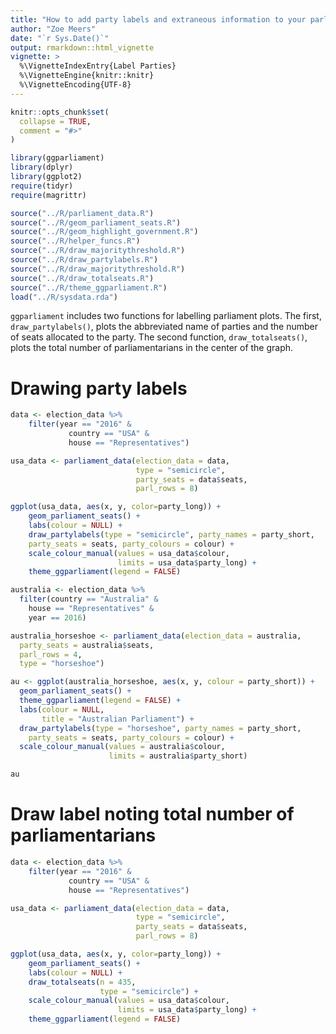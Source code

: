 ```yaml
---
title: "How to add party labels and extraneous information to your parliament plot"
author: "Zoe Meers"
date: "`r Sys.Date()`"
output: rmarkdown::html_vignette
vignette: >
  %\VignetteIndexEntry{Label Parties}
  %\VignetteEngine{knitr::knitr}
  %\VignetteEncoding{UTF-8}
---
```


```r
knitr::opts_chunk$set(
  collapse = TRUE,
  comment = "#>"
)

library(ggparliament)
library(dplyr)
library(ggplot2)
require(tidyr)
require(magrittr)

source("../R/parliament_data.R")
source("../R/geom_parliament_seats.R")
source("../R/geom_highlight_government.R")
source("../R/helper_funcs.R")
source("../R/draw_majoritythreshold.R")
source("../R/draw_partylabels.R")
source("../R/draw_majoritythreshold.R")
source("../R/draw_totalseats.R")
source("../R/theme_ggparliament.R")
load("../R/sysdata.rda")

```

`ggparliament` includes two functions for labelling parliament plots. The first, `draw_partylabels()`, plots the abbreviated name of parties and the number of seats allocated to the party. The second function, `draw_totalseats()`, plots the total number of parliamentarians in the center of the graph.

# Drawing party labels

```r
data <- election_data %>% 
    filter(year == "2016" & 
             country == "USA" & 
             house == "Representatives")

usa_data <- parliament_data(election_data = data, 
                            type = "semicircle", 
                            party_seats = data$seats, 
                            parl_rows = 8)

ggplot(usa_data, aes(x, y, color=party_long)) + 
    geom_parliament_seats() + 
    labs(colour = NULL) +
    draw_partylabels(type = "semicircle", party_names = party_short, 
    party_seats = seats, party_colours = colour) +
    scale_colour_manual(values = usa_data$colour, 
                        limits = usa_data$party_long) +
    theme_ggparliament(legend = FALSE) 
```

```r
australia <- election_data %>%
  filter(country == "Australia" &
    house == "Representatives" &
    year == 2016) 

australia_horseshoe <- parliament_data(election_data = australia,
  party_seats = australia$seats,
  parl_rows = 4,
  type = "horseshoe")

au <- ggplot(australia_horseshoe, aes(x, y, colour = party_short)) +
  geom_parliament_seats() + 
  theme_ggparliament(legend = FALSE) +
  labs(colour = NULL, 
       title = "Australian Parliament") +
  draw_partylabels(type = "horseshoe", party_names = party_short, 
    party_seats = seats, party_colours = colour) + 
  scale_colour_manual(values = australia$colour, 
                      limits = australia$party_short) 

au
```



# Draw label noting total number of parliamentarians

```r
data <- election_data %>% 
    filter(year == "2016" & 
             country == "USA" & 
             house == "Representatives")

usa_data <- parliament_data(election_data = data, 
                            type = "semicircle", 
                            party_seats = data$seats, 
                            parl_rows = 8)

ggplot(usa_data, aes(x, y, color=party_long)) + 
    geom_parliament_seats() + 
    labs(colour = NULL) +
    draw_totalseats(n = 435,
                    type = "semicircle") +
    scale_colour_manual(values = usa_data$colour, 
                        limits = usa_data$party_long) +
    theme_ggparliament(legend = FALSE) 
```


